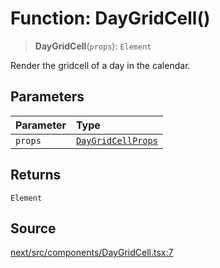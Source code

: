 # Function: DayGridCell()

> **DayGridCell**(`props`): `Element`

Render the gridcell of a day in the calendar.

## Parameters

| Parameter | Type |
| :------ | :------ |
| `props` | [`DayGridCellProps`](/api/next/interfaces/DayGridCellProps.mdx) |

## Returns

`Element`

## Source

[next/src/components/DayGridCell.tsx:7](https://github.com/gpbl/react-day-picker/blob/56bfb649e/next/src/components/DayGridCell.tsx#L7)

